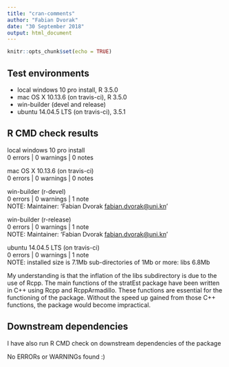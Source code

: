 ```yaml
---
title: "cran-comments"
author: "Fabian Dvorak"
date: "30 September 2018"
output: html_document
---
```


```r
knitr::opts_chunk$set(echo = TRUE)
```


## Test environments
* local windows 10 pro install, R 3.5.0
* mac OS X	10.13.6 (on travis-ci), R 3.5.0
* win-builder (devel and release)
* ubuntu 14.04.5 LTS (on travis-ci), 3.5.1

## R CMD check results
local windows 10 pro install  
0 errors | 0 warnings | 0 notes

mac OS X 10.13.6 (on travis-ci)  
0 errors | 0 warnings | 0 notes

win-builder (r-devel)   
0 errors | 0 warnings | 1 note  
NOTE: Maintainer: 'Fabian Dvorak <fabian.dvorak@uni.kn>'

win-builder (r-release)     
0 errors | 0 warnings | 1 note  
NOTE: Maintainer: 'Fabian Dvorak <fabian.dvorak@uni.kn>'

ubuntu 14.04.5 LTS (on travis-ci)  
0 errors | 0 warnings | 1 note  
NOTE: installed size is  7.1Mb
      sub-directories of 1Mb or more:
      libs   6.8Mb
  
My understanding is that the inflation of the libs subdirectory is due to the use of Rcpp. The main functions of the stratEst package have been written in C++ using Rcpp and RcppArmadillo. These functions are essential for the functioning of the package. Without the speed up gained from those C++ functions, the package would become impractical.

## Downstream dependencies
I have also run R CMD check on downstream dependencies of the package  

No ERRORs or WARNINGs found :)

